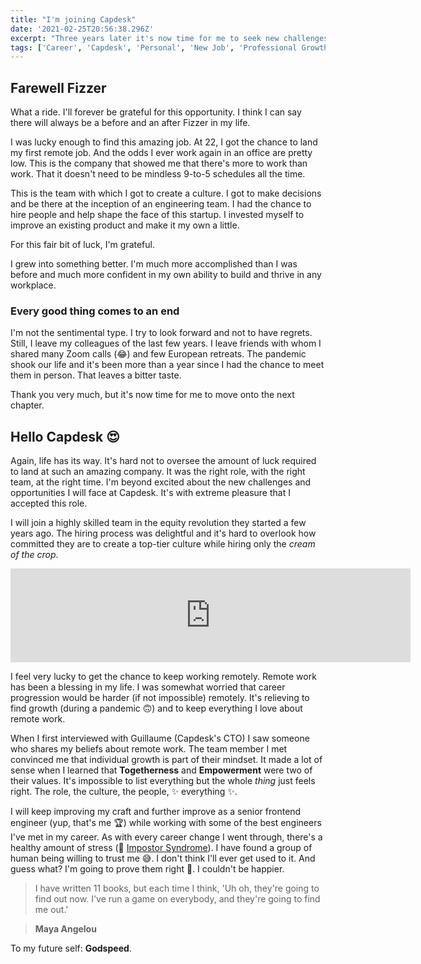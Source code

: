 ```yaml
---
title: "I'm joining Capdesk"
date: '2021-02-25T20:56:38.296Z'
excerpt: "Three years later it's now time for me to seek new challenges."
tags: ['Career', 'Capdesk', 'Personal', 'New Job', 'Professional Growth']
---
```


## Farewell Fizzer

What a ride. I'll forever be grateful for this opportunity. I think I can say there will always be a before and an after Fizzer in my life.

I was lucky enough to find this amazing job. At 22, I got the chance to land my first remote job. And the odds I ever work again in an office are pretty low. This is the company that showed me that there's more to work than work. That it doesn't need to be mindless 9-to-5 schedules all the time.

This is the team with which I got to create a culture. I got to make decisions and be there at the inception of an engineering team. I had the chance to hire people and help shape the face of this startup. I invested myself to improve an existing product and make it my own a little.

For this fair bit of luck, I'm grateful.

I grew into something better. I'm much more accomplished than I was before and much more confident in my own ability to build and thrive in any workplace.

### Every good thing comes to an end

I'm not the sentimental type. I try to look forward and not to have regrets. Still, I leave my colleagues of the last few years. I leave friends with whom I shared many Zoom calls (😂) and few European retreats. The pandemic shook our life and it's been more than a year since I had the chance to meet them in person. That leaves a bitter taste.

Thank you very much, but it's now time for me to move onto the next chapter.

## Hello Capdesk 😍

Again, life has its way. It's hard not to oversee the amount of luck required to land at such an amazing company. It was the right role, with the right team, at the right time. I'm beyond excited about the new challenges and opportunities I will face at Capdesk. It's with extreme pleasure that I accepted this role.

I will join a highly skilled team in the equity revolution they started a few years ago. The hiring process was delightful and it's hard to overlook how committed they are to create a top-tier culture while hiring only the _cream of the crop_.

<iframe
  class="ig-frame"
  src="https://www.instagram.com/p/CKg0LURBas_/embed"
  width="640"
  min-height="745"
  frameborder="0"
  scrolling="no"
></iframe>

I feel very lucky to get the chance to keep working remotely. Remote work has been a blessing in my life. I was somewhat worried that career progression would be harder (if not impossible) remotely. It's relieving to find growth (during a pandemic 🙃) and to keep everything I love about remote work.

When I first interviewed with Guillaume (Capdesk's CTO) I saw someone who shares my beliefs about remote work. The team member I met convinced me that individual growth is part of their mindset. It made a lot of sense when I learned that **Togetherness** and **Empowerment** were two of their values. It's impossible to list everything but the whole _thing_ just feels right. The role, the culture, the people, ✨ everything ✨.

I will keep improving my craft and further improve as a senior frontend engineer (yup, that's me 🏆) while working with some of the best engineers I've met in my career. As with every career change I went through, there's a healthy amount of stress (👋 [Impostor Syndrome](https://en.wikipedia.org/wiki/Impostor_syndrome)). I have found a group of human being willing to trust me 😅. I don't think I'll ever get used to it. And guess what? I'm going to prove them right 💪. I couldn't be happier.

> I have written 11 books, but each time I think, 'Uh oh, they're going to find out now. I've run a game on everybody, and they're going to find me out.'

> **Maya Angelou**

To my future self: **Godspeed**.
